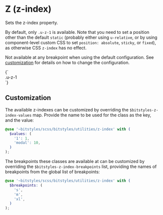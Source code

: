 
<Meta title="Utilities/z" />

# Z (z-index)

Sets the z-index property.

By default, only `.u-z-1` is available. Note that you need to set a position other than the default `static` (probably either using `u-relative`, or by using component-level custom CSS to set `position: absolute`, `sticky`, or `fixed`), as otherwise CSS `z-index` has no effect.

Not available at any breakpoint when using the default configuration. See [customization](#customization) for details on how to change the configuration.  

<Canvas>
  <Story name="z">
    {`
      <div class="u-relative u-z-1">.u-z-1</div>
    `}
  </Story>
</Canvas>

## Customization

The available z-indexes can be customized by overriding the `$bitstyles-z-index-values` map. Provide the name to be used for the class as the key, and the value:

```scss
@use '~bitstyles/scss/bitstyles/utilities/z-index' with (
  $values: (
    '1': 1,
    'modal': 10,
  )
);
```

The breakpoints these classes are available at can be customized by overriding the `$bitstyles-z-index-breakpoints` list, providing the names of breakpoints from the global list of breakpoints:

```scss
@use '~bitstyles/scss/bitstyles/utilities/z-index' with (
  $breakpoints: (
    's',
    'm',
    'xl',
  )
);
```
